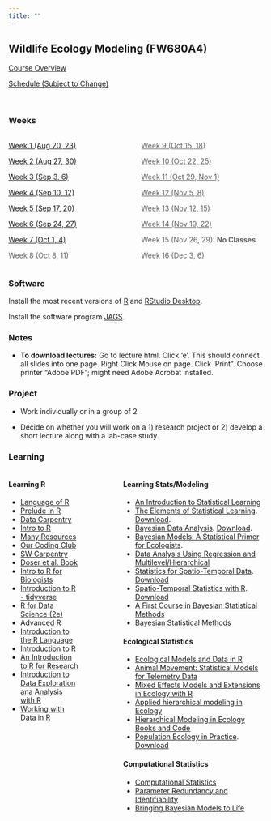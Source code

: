 ```yaml
---
title: ""
---
```


## Wildlife Ecology Modeling (FW680A4)

<p><a href="CourseOverview.qmd">Course Overview</a></p>

<p><a href="schedule.qmd">Schedule (Subject to Change)</a></p>

<br>

::: {.panel-tabset}

### Weeks 

:::: {.columns}

::: {.column width="50%"}

<p><a href="week1.qmd">Week 1 (Aug 20, 23)</a></p>

<p><a href="week2.qmd">Week 2 (Aug 27, 30)</a></p>

<p><a href="week3.qmd">Week 3 (Sep 3, 6)</a></p>

<p><a href="week4.qmd">Week 4 (Sep 10, 12)</a></p>

<p><a href="week5.qmd">Week 5 (Sep 17, 20)</a></p>

<p><a href="week6.qmd">Week 6 (Sep 24, 27)</a></p>

<p><a href="week7.qmd">Week 7 (Oct 1, 4)</a></p>

<p><a style="pointer-events: none; cursor: default; color:#606060"href="week8.qmd">Week 8 (Oct 8, 11)</a></p>


:::

::: {.column width="50%"}

<p><a style="pointer-events: none; cursor: default; color:#606060"href="week9.qmd">Week 9 (Oct 15, 18)</a></p>

<p><a style="pointer-events: none; cursor: default; color:#606060"href="week10.qmd">Week 10 (Oct 22, 25)</a></p>

<p><a style="pointer-events: none; cursor: default; color:#606060"href="week11.qmd">Week 11 (Oct 29, Nov 1)</a></p>

<p><a style="pointer-events: none; cursor: default; color:#606060"href="week12.qmd">Week 12 (Nov 5, 8)</a></p>

<p><a style="pointer-events: none; cursor: default; color:#606060"href="week13.qmd">Week 13 (Nov 12, 15)</a></p>

<p><a style="pointer-events: none; cursor: default; color:#606060"href="week14.qmd">Week 14 (Nov 19, 22)</a></p>

<p style="color:#606060">Week 15 (Nov 26, 29): <b>No Classes</b></p>

<p><a style="pointer-events: none; cursor: default; color:#606060"href="week16.qmd">Week 16 (Dec 3, 6)</a></p>


:::

::::

### Software

Install the most recent versions of <a href="https://cran.r-project.org/">R</a> and <a href="https://www.rstudio.com/products/rstudio/download/">RStudio Desktop</a>.

Install the software program [JAGS](https://sourceforge.net/projects/mcmc-jags/files/).

<!-- <a href="https://github.com/">Github</a> ... still thinking about whether we will use -->

<!-- <br> -->

### Notes

-   **To download lectures:** Go to lecture html. Click 'e'. This should connect all slides into one page. Right Click Mouse on page. Click 'Print". Choose printer "Adobe PDF"; might need Adobe Acrobat installed. 


### Project

-   Work individually or in a group of 2

-   Decide on whether you will work on a 1) research project or 2) develop a short lecture along with a lab-case study.


### Learning 

:::: {.columns}

::: {.column width="30%"}

#### **Learning R**

-   [Language of R](https://bgerber123.github.io/R1day/#/the-language-of-r)
-   [Prelude In R](http://preludeinr.com/r-basics/)
-   [Data Carpentry](https://datacarpentry.org/R-ecology-lesson/)
-   [Intro to R](https://intro2r.com/)
-   [Many Resources](https://paulvanderlaken.com/2017/08/10/r-resources-cheatsheets-tutorials-books)
-   [Our Coding Club](https://ourcodingclub.github.io/tutorials/intro-to-r/)
-   [SW Carpentry](http://swcarpentry.github.io/r-novice-inflammation/)
-   [Doser et al. Book](https://www.jeffdoser.com/files/for875/_book/)
-   [Intro to R for Biologists](https://melbournebioinformatics.github.io/r-intro-biologists/intro_r_biologists.html#R_for_Biologists_course)
-   [Introduction to R - tidyverse](https://bookdown.org/ansellbr/WEHI_tidyR_course_book/)
-   [R for Data Science (2e)](https://r4ds.hadley.nz/)
-   [Advanced R](https://adv-r.hadley.nz/index.html)
-   [Introduction to the R Language](https://bookdown.org/mcwimberly/gdswr-book/introduction-to-the-r-language.html#matrices-and-lists)
-   [Introduction to R](https://bookdown.org/palmjulia/r_intro_script/introduction.html)
-   [An Introduction to R for Research](https://bookdown.org/rwnahhas/IntroToR/)
-   [Introduction to Data Exploration ana Analysis with R](https://bookdown.org/mikemahoney218/IDEAR/)
-   [Working with Data in R](https://bookdown.org/ejvanholm/WorkingWithData/)

:::

::: {.column width="10%"}
<!-- empty column to create gap -->
:::

::: {.column width="60%"}

#### **Learning Stats/Modeling**

-   [An Introduction to Statistical Learning](https://www.statlearning.com/)
-   [The Elements of Statistical Learning](https://hastie.su.domains/ElemStatLearn/). [Download](https://hastie.su.domains/ElemStatLearn/printings/ESLII_print12_toc.pdf).
-   [Bayesian Data Analysis](http://www.stat.columbia.edu/~gelman/book/). [Download](http://www.stat.columbia.edu/~gelman/book/BDA3.pdf).
-   [Bayesian Models: A Statistical Primer for Ecologists](https://press.princeton.edu/books/hardcover/9780691159287/bayesian-models).
-   [Data Analysis Using Regression and Multilevel/Hierarchical](http://www.stat.columbia.edu/~gelman/arm/)
-   [Statistics for Spatio-Temporal Data ](https://www.amazon.com/Statistics-Spatio-Temporal-Data-Noel-Cressie/dp/0471692743). [Download](https://download.e-bookshelf.de/download/0004/0172/80/L-G-0004017280-0009119041.pdf)
-   [Spatio-Temporal Statistics with R](https://spacetimewithr.org/). [Download](https://spacetimewithr.org/download)
-   [A First Course in Bayesian Statistical Methods](https://pdhoff.github.io/book/)
-   [Bayesian Statistical Methods](https://bayessm.wordpress.ncsu.edu/)

#### **Ecological Statistics**
-   [Ecological Models and Data in R](https://ms.mcmaster.ca/~bolker/emdbook/book.pdf)
-   [Animal Movement: Statistical Models for Telemetry Data](https://www.amazon.com/Animal-Movement-Statistical-Models-Telemetry/dp/1032097183)
-   [Mixed Effects Models and Extensions in Ecology with R](https://www.highstat.com/index.php?view=article&id=17&catid=18)
-   [Applied hierarchical modeling in Ecology](https://www.mbr-pwrc.usgs.gov/pubanalysis/keryroylebook/)
-   [Hierarchical Modeling in Ecology Books and Code](https://www.mbr-pwrc.usgs.gov/pubanalysis/roylebook/index.html)
-   [Population Ecology in Practice](https://www.amazon.com/Population-Ecology-Practice-Brett-Sandercock/dp/0470674148). [Download](https://batrachos.com/sites/default/files/pictures/Eco_Books/Murray_Sandercock_2020.pdf)



#### **Computational Statistics**
-   [Computational Statistics](https://www.stat.colostate.edu/computationalstatistics/)
-   [Parameter Redundancy and Identifiability](https://www.routledge.com/Parameter-Redundancy-and-Identifiability/Cole/p/book/9780367493219)
-   [Bringing Bayesian Models to Life](https://www.amazon.com/Bringing-Bayesian-Chapman-Environmental-Statistics/dp/0367198487)


:::

::::



:::




